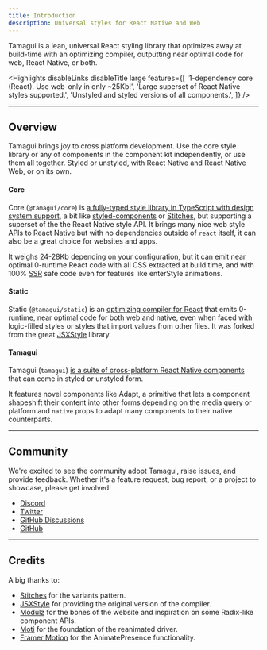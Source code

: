 ```yaml
---
title: Introduction
description: Universal styles for React Native and Web
---
```


<IntroParagraph>
  Tamagui is a lean, <TooltipSimple placement="top" label="Share 100% styling code between web and React Native."><span className="tooltip">universal</span></TooltipSimple> React styling library that optimizes away at build-time with an optimizing compiler, outputting near optimal code for web, React Native, or both.
</IntroParagraph>

<Highlights
  disableLinks
  disableTitle
  large
  features={[
    '1-dependency core (React). Use web-only in only ~25Kb!',
    'Large superset of React Native styles supported.',
    'Unstyled and styled versions of all components.',
  ]}
/>

<GetStarted />

---

## Overview

Tamagui brings joy to cross platform development. Use the core style library or any of components in the component kit independently, or use them all together. Styled or unstyled, with React Native and React Native Web, or on its own.

#### Core

Core (`@tamagui/core`) is [a fully-typed style library in TypeScript with design system support](/docs/core/configuration),
a bit like [styled-components](https://styled-components.com) or
[Stitches](https://stitches.dev), but supporting a superset of the the React
Native style API. It brings many nice web style APIs to React Native but with no
dependencies outside of `react` itself, it can also be a great choice for
websites and apps.

It weighs 24-28Kb depending on your configuration, but it can
emit near optimal 0-runtime React code with all CSS extracted at build time, and
with 100% [SSR](https://vuejs.org/guide/scaling-up/ssr.html) safe code even for features like enterStyle animations.

#### Static

Static (`@tamagui/static`) is an [optimizing compiler for React](/docs/intro/why-a-compiler)
that emits 0-runtime, near optimal code for both web and native, even when faced
with logic-filled styles or styles that import values from other files. It was
forked from the great [JSXStyle](https://github.com/jsxstyle/jsxstyle) library.

#### Tamagui

Tamagui (`tamagui`) [is a suite of cross-platform React Native components](/docs/components/stacks) that can come in
styled or unstyled form.

It features novel components like Adapt, a primitive
that lets a component shapeshift their content into other forms depending on the
media query or platform and `native` props to adapt many components to their native counterparts.

---

## Community

We're excited to see the community adopt Tamagui, raise issues, and provide
feedback. Whether it's a feature request, bug report, or a project to showcase,
please get involved!

- [Discord](https://discord.gg/4qh6tdcVDa)
- [Twitter](https://twitter.com/tamagui_js)
- [GitHub Discussions](https://github.com/tamagui/tamagui/discussions)
- [GitHub](https://github.com/tamagui/tamagui)

---

## Credits

A big thanks to:

- [Stitches](https://stitches.dev) for the variants pattern.
- [JSXStyle](https://github.com/jsxstyle/jsxstyle) for providing the original
  version of the compiler.
- [Modulz](https://github.com/modulz) for the bones of the website and
  inspiration on some Radix-like component APIs.
- [Moti](https://moti.fyi) for the foundation of the reanimated driver.
- [Framer Motion](https://github.com/framer/motion) for the AnimatePresence
  functionality.
